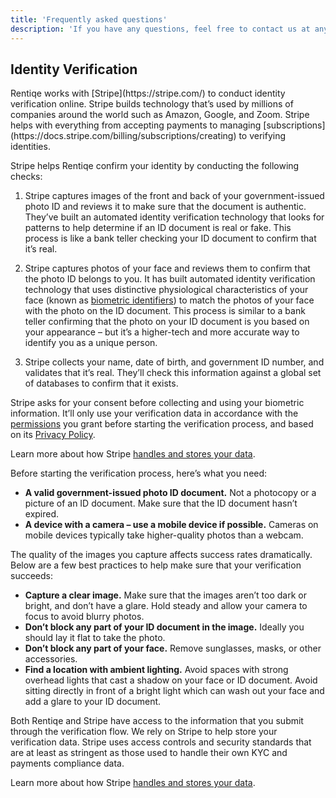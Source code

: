 ```yaml
---
title: 'Frequently asked questions'
description: 'If you have any questions, feel free to contact us at any time.'
---
```


## Identity Verification

<Accordion title="How does identity verification work?">
  Rentiqe works with [Stripe](https://stripe.com/) to conduct identity verification online. Stripe builds technology that’s used by millions of companies around the world such as Amazon, Google, and Zoom. Stripe helps with everything from accepting payments to managing [subscriptions](https://docs.stripe.com/billing/subscriptions/creating) to verifying identities.

Stripe helps Rentiqe confirm your identity by conducting the following checks:

1. Stripe captures images of the front and back of your government-issued photo ID and reviews it to make sure that the document is authentic. They’ve built an automated identity verification technology that looks for patterns to help determine if an ID document is real or fake. This process is like a bank teller checking your ID document to confirm that it’s real.

2. Stripe captures photos of your face and reviews them to confirm that the photo ID belongs to you. It has built automated identity verification technology that uses distinctive physiological characteristics of your face (known as [biometric identifiers](https://en.wikipedia.org/wiki/Biometrics)) to match the photos of your face with the photo on the ID document. This process is similar to a bank teller confirming that the photo on your ID document is you based on your appearance – but it’s a higher-tech and more accurate way to identify you as a unique person.

3. Stripe collects your name, date of birth, and government ID number, and validates that it’s real. They’ll check this information against a global set of databases to confirm that it exists.

Stripe asks for your consent before collecting and using your biometric information. It’ll only use your verification data in accordance with the [permissions](https://supportstripe.com/questions/common-questions-about-stripe-identity#verification-permissions) you grant before starting the verification process, and based on its [Privacy Policy](https://rentiqe.com/legal/privacy-policy).

Learn more about how Stripe [handles and stores your data](https://support.stripe.com/questions/common-questions-about-stripe-identity).
</Accordion>

<Accordion title="What are the best practices for successful verification?">
Before starting the verification process, here’s what you need:

* **A valid government-issued photo ID document.** Not a photocopy or a picture of an ID document. Make sure that the ID document hasn’t expired.
* **A device with a camera – use a mobile device if possible.** Cameras on mobile devices typically take higher-quality photos than a webcam.

The quality of the images you capture affects success rates dramatically. Below are a few best practices to help make sure that your verification succeeds:

* **Capture a clear image.** Make sure that the images aren’t too dark or bright, and don’t have a glare. Hold steady and allow your camera to focus to avoid blurry photos.
* **Don’t block any part of your ID document in the image.** Ideally you should lay it flat to take the photo.
* **Don’t block any part of your face.** Remove sunglasses, masks, or other accessories.
* **Find a location with ambient lighting.** Avoid spaces with strong overhead lights that cast a shadow on your face or ID document. Avoid sitting directly in front of a bright light which can wash out your face and add a glare to your ID document.
</Accordion>

<Accordion title="Who has access to my verification data?">
Both Rentiqe and Stripe have access to the information that you submit through the verification flow. We rely on Stripe to help store your verification data. Stripe uses access controls and security standards that are at least as stringent as those used to handle their own KYC and payments compliance data.

Learn more about how Stripe [handles and stores your data](https://support.stripe.com/questions/common-questions-about-stripe-identity).
</Accordion>